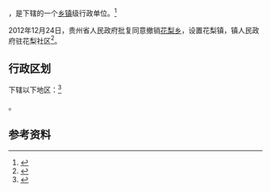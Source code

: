 {{中国乡级行政区|52/01/21/203/000}}

'''{{PAGENAMEBASE}}'''，是{{PRC admin/fullname|52/01/21/203/000|3}}下辖的一个[[乡镇|乡镇]]级行政单位。<ref>{{PRC admin/ref sgc|{{PRC admin/parent|52/01/21/203/000}}}}</ref>

2012年12月24日，贵州省人民政府批复同意撤销[[花梨乡|花梨乡]]，设置花梨镇，镇人民政府驻花梨社区<ref>{{Cite web |url=http://www.gygov.gov.cn/art/2013/11/15/art_10861_708216.html |title=贵阳2012年大事记（黔府函〔2012〕307号） |accessdate=2017-09-02 |archive-date=2017-09-03 |archive-url=https://web.archive.org/web/20170903043518/http://www.gygov.gov.cn/art/2013/11/15/art_10861_708216.html |dead-url=yes }}</ref>。

== 行政区划 ==

{{PAGENAMEBASE}}下辖以下地区：<ref>{{PRC admin/ref sgc|52/01/21/203/000}}</ref>

{{PRC admin/children|52/01/21/203/000}}。

== 参考资料 ==

{{reflist}}

{{行政区划小作品}}
{{PRC admin/navcat|52/01/21/203/000}}